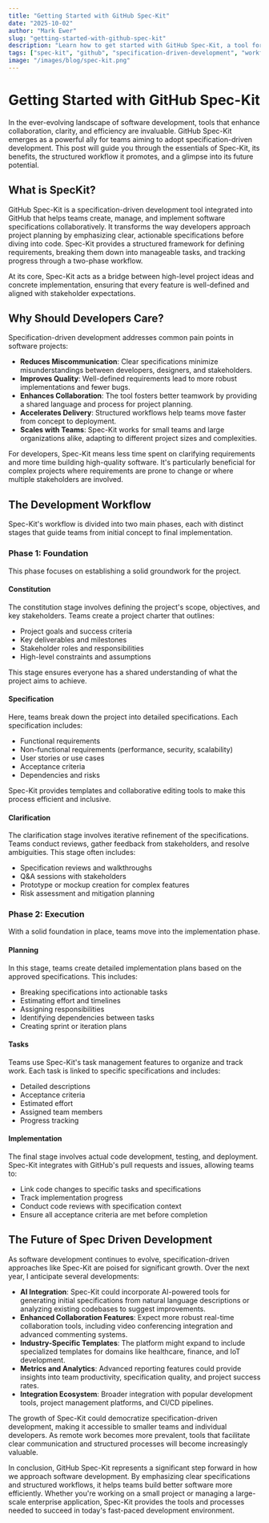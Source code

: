 ```yaml
---
title: "Getting Started with GitHub Spec-Kit"
date: "2025-10-02"
author: "Mark Ewer"
slug: "getting-started-with-github-spec-kit"
description: "Learn how to get started with GitHub Spec-Kit, a tool for specification-driven development that helps teams build better software through structured workflows."
tags: ["spec-kit", "github", "specification-driven-development", "workflow", "software-development"]
image: "/images/blog/spec-kit.png"
---
```


# Getting Started with GitHub Spec-Kit

In the ever-evolving landscape of software development, tools that enhance collaboration, clarity, and efficiency are invaluable. GitHub Spec-Kit emerges as a powerful ally for teams aiming to adopt specification-driven development. This post will guide you through the essentials of Spec-Kit, its benefits, the structured workflow it promotes, and a glimpse into its future potential.

## What is SpecKit?

GitHub Spec-Kit is a specification-driven development tool integrated into GitHub that helps teams create, manage, and implement software specifications collaboratively. It transforms the way developers approach project planning by emphasizing clear, actionable specifications before diving into code. Spec-Kit provides a structured framework for defining requirements, breaking them down into manageable tasks, and tracking progress through a two-phase workflow.

At its core, Spec-Kit acts as a bridge between high-level project ideas and concrete implementation, ensuring that every feature is well-defined and aligned with stakeholder expectations.

## Why Should Developers Care?

Specification-driven development addresses common pain points in software projects:

- **Reduces Miscommunication**: Clear specifications minimize misunderstandings between developers, designers, and stakeholders.
- **Improves Quality**: Well-defined requirements lead to more robust implementations and fewer bugs.
- **Enhances Collaboration**: The tool fosters better teamwork by providing a shared language and process for project planning.
- **Accelerates Delivery**: Structured workflows help teams move faster from concept to deployment.
- **Scales with Teams**: Spec-Kit works for small teams and large organizations alike, adapting to different project sizes and complexities.

For developers, Spec-Kit means less time spent on clarifying requirements and more time building high-quality software. It's particularly beneficial for complex projects where requirements are prone to change or where multiple stakeholders are involved.

## The Development Workflow

Spec-Kit's workflow is divided into two main phases, each with distinct stages that guide teams from initial concept to final implementation.

### Phase 1: Foundation

This phase focuses on establishing a solid groundwork for the project.

#### Constitution

The constitution stage involves defining the project's scope, objectives, and key stakeholders. Teams create a project charter that outlines:

- Project goals and success criteria
- Key deliverables and milestones
- Stakeholder roles and responsibilities
- High-level constraints and assumptions

This stage ensures everyone has a shared understanding of what the project aims to achieve.

#### Specification

Here, teams break down the project into detailed specifications. Each specification includes:

- Functional requirements
- Non-functional requirements (performance, security, scalability)
- User stories or use cases
- Acceptance criteria
- Dependencies and risks

Spec-Kit provides templates and collaborative editing tools to make this process efficient and inclusive.

#### Clarification

The clarification stage involves iterative refinement of the specifications. Teams conduct reviews, gather feedback from stakeholders, and resolve ambiguities. This stage often includes:

- Specification reviews and walkthroughs
- Q&A sessions with stakeholders
- Prototype or mockup creation for complex features
- Risk assessment and mitigation planning

### Phase 2: Execution

With a solid foundation in place, teams move into the implementation phase.

#### Planning

In this stage, teams create detailed implementation plans based on the approved specifications. This includes:

- Breaking specifications into actionable tasks
- Estimating effort and timelines
- Assigning responsibilities
- Identifying dependencies between tasks
- Creating sprint or iteration plans

#### Tasks

Teams use Spec-Kit's task management features to organize and track work. Each task is linked to specific specifications and includes:

- Detailed descriptions
- Acceptance criteria
- Estimated effort
- Assigned team members
- Progress tracking

#### Implementation

The final stage involves actual code development, testing, and deployment. Spec-Kit integrates with GitHub's pull requests and issues, allowing teams to:

- Link code changes to specific tasks and specifications
- Track implementation progress
- Conduct code reviews with specification context
- Ensure all acceptance criteria are met before completion

## The Future of Spec Driven Development

As software development continues to evolve, specification-driven approaches like Spec-Kit are poised for significant growth. Over the next year, I anticipate several developments:

- **AI Integration**: Spec-Kit could incorporate AI-powered tools for generating initial specifications from natural language descriptions or analyzing existing codebases to suggest improvements.
- **Enhanced Collaboration Features**: Expect more robust real-time collaboration tools, including video conferencing integration and advanced commenting systems.
- **Industry-Specific Templates**: The platform might expand to include specialized templates for domains like healthcare, finance, and IoT development.
- **Metrics and Analytics**: Advanced reporting features could provide insights into team productivity, specification quality, and project success rates.
- **Integration Ecosystem**: Broader integration with popular development tools, project management platforms, and CI/CD pipelines.

The growth of Spec-Kit could democratize specification-driven development, making it accessible to smaller teams and individual developers. As remote work becomes more prevalent, tools that facilitate clear communication and structured processes will become increasingly valuable.

In conclusion, GitHub Spec-Kit represents a significant step forward in how we approach software development. By emphasizing clear specifications and structured workflows, it helps teams build better software more efficiently. Whether you're working on a small project or managing a large-scale enterprise application, Spec-Kit provides the tools and processes needed to succeed in today's fast-paced development environment.